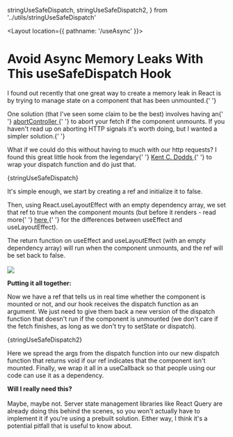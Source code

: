   stringUseSafeDispatch,
  stringUseSafeDispatch2,
} from '../utils/stringUseSafeDispatch'

<Layout location={{ pathname: '/useAsync' }}>
  <div className="blog-layout">
    <h1>Avoid Async Memory Leaks With This useSafeDispatch Hook</h1>
    <p>
      I found out recently that one great way to create a memory leak in React
      is by trying to manage state on a component that has been unmounted.{' '}
    </p>
    <aside>
      One solution (that I've seen some claim to be the best) involves having an{' '}
      <a
        href="https://developer.mozilla.org/en-US/docs/Web/API/AbortController"
        target="_blank"
      >
        abortController
      </a>{' '}
      to abort your fetch if the component unmounts. If you haven't read up on
      aborting HTTP signals it's worth doing, but I wanted a simpler
      solution.{' '}
    </aside>
    <p>
      What if we could do this without having to much with our http requests? I
      found this great little hook from the legendary{' '}
      <a href="https://kentcdodds.com" target="_blank">
        Kent C. Dodds
      </a>{' '}
      to wrap your dispatch function and do just that.
    </p>
    <SyntaxHighlighter
      language="jsx"
      style={materialDark}
      customStyle={{ fontFamily: 'Dank Mono', margin: '45px 0' }}
    >
      {stringUseSafeDispatch}
    </SyntaxHighlighter>
    <p>
      It's simple enough, we start by creating a ref and initialize it to false.
    </p>
    <p>
      Then, using React.useLayoutEffect with an empty dependency array, we set
      that ref to true when the component mounts (but before it renders - read
      more{' '}
      <a
        href="https://kentcdodds.com/blog/useeffect-vs-uselayouteffect"
        target="_blank"
      >
        here
      </a>{' '}
      for the differences between useEffect and useLayoutEffect).
    </p>
    <p>
      The return function on useEffect and useLayoutEffect (with an empty
      dependency array) will run when the component unmounts, and the ref will
      be set back to false.
      <br />
      <br />
      <img
        style={{ minWidth: 400, maxWidth: '90%' }}
        src="https://media.giphy.com/media/26ufdipQqU2lhNA4g/giphy.gif"
      />
    </p>
    <p>
      <strong>Putting it all together:</strong>
    </p>
    <p>
      Now we have a ref that tells us in real time whether the component is
      mounted or not, and our hook receives the dispatch function as an
      argument. We just need to give them back a new version of the dispatch
      function that doesn't run if the component is unmounted (we don't care if
      the fetch finishes, as long as we don't try to setState or dispatch).
    </p>
    <SyntaxHighlighter
      language="jsx"
      style={materialDark}
      customStyle={{ fontFamily: 'Dank Mono', margin: '45px 0' }}
    >
      {stringUseSafeDispatch2}
    </SyntaxHighlighter>
    <p>
      Here we spread the args from the dispatch function into our new dispatch
      function that returns void if our ref indicates that the component isn't
      mounted. Finally, we wrap it all in a useCallback so that people using our
      code can use it as a dependency.
    </p>
    <aside>
      <strong>
        Will I really need this?
        <br />
        <br />
      </strong>
      Maybe, maybe not. Server state management libraries like React Query are already
      doing this behind the scenes, so you won't actually have to implement it if
      you're using a prebuilt solution. Either way, I think it's a potential pitfall
      that is useful to know about.
    </aside>
  </div>
</Layout>
